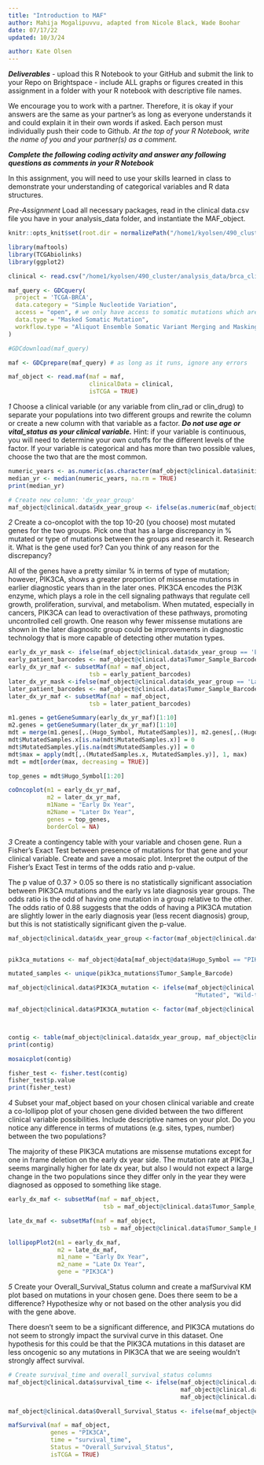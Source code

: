 ```yaml
---
title: "Introduction to MAF"
author: Mahija Mogalipuvvu, adapted from Nicole Black, Wade Boohar
date: 07/17/22
updated: 10/3/24

author: Kate Olsen
---
```


***Deliverables***
- upload this R Notebook to your GitHub and submit the link to your Repo on Brightspace
- include ALL graphs or figures created in this assignment in a folder with your R notebook with descriptive file names.

We encourage you to work with a partner. Therefore, it is okay if your answers are the same as your partner’s as long as everyone understands it and could explain it in their own words if asked. Each person must individually push their code to Github. *At the top of your R Notebook, write the name of you and your partner(s) as a comment.*

***Complete the following coding activity and answer any following questions as comments in your R Notebook***

In this assignment, you will need to use your skills learned in class to demonstrate your understanding of categorical variables and R data structures.

*Pre-Assignment*
Load all necessary packages, read in the clinical data.csv file you have in your analysis_data folder, and instantiate the MAF_object.
```r
knitr::opts_knit$set(root.dir = normalizePath("/home1/kyolsen/490_cluster/analysis_data")) 
```

```r
library(maftools)
library(TCGAbiolinks)
library(ggplot2)
```

```r
clinical <- read.csv("/home1/kyolsen/490_cluster/analysis_data/brca_clinical_data.csv")
```

```r
maf_query <- GDCquery(
  project = 'TCGA-BRCA',
  data.category = "Simple Nucleotide Variation",
  access = "open", # we only have access to somatic mutations which are open access
  data.type = "Masked Somatic Mutation",
  workflow.type = "Aliquot Ensemble Somatic Variant Merging and Masking"
)

#GDCdownload(maf_query)

maf <- GDCprepare(maf_query) # as long as it runs, ignore any errors

maf_object <- read.maf(maf = maf,
                       clinicalData = clinical, 
                       isTCGA = TRUE)
```

*1*
Choose a clinical variable (or any variable from clin_rad or clin_drug) to separate your populations into two different groups and rewrite the column or create a new column with that variable as a factor. ***Do not use age or vital_status as your clinical variable.*** Hint: if your variable is continuous, you will need to determine your own cutoffs for the different levels of the factor. If your variable is categorical and has more than two possible values, choose the two that are the most common.
```r
numeric_years <- as.numeric(as.character(maf_object@clinical.data$initial_pathologic_dx_year))
median_yr <- median(numeric_years, na.rm = TRUE)
print(median_yr)

# Create new column: 'dx_year_group'
maf_object@clinical.data$dx_year_group <- ifelse(as.numeric(maf_object@clinical.data$initial_pathologic_dx_year) > median_yr,'Late Dx Year', 'Early Dx Year')
```


*2*
Create a co-oncoplot with the top 10-20 (you choose) most mutated genes for the two groups. Pick one that has a large discrepancy in % mutated or type of mutations between the groups and research it. 
Research it. What is the gene used for? Can you think of any reason for the discrepancy?

All of the genes have a pretty similar % in terms of type of mutation; however, PIK3CA, shows a greater proportion
of missense mutations in earlier diagnostic years than in the later ones. PIK3CA encodes the PI3K enzyme, which plays a
role in the cell signaling pathways that regulate cell growth, proliferation, survival, and metabolism. When mutated, especially in cancers, PIK3CA can lead to overactivation of these pathways, promoting uncontrolled cell growth. One reason
why fewer missense mutations are shown in the later diagnositc group could be improvements in diagnostic technology that
is more capable of detecting other mutation types.

```r
early_dx_yr_mask <- ifelse(maf_object@clinical.data$dx_year_group == 'Early Dx Year', T, F)
early_patient_barcodes <- maf_object@clinical.data$Tumor_Sample_Barcode[early_dx_yr_mask]
early_dx_yr_maf <- subsetMaf(maf = maf_object,
                       tsb = early_patient_barcodes)
later_dx_yr_mask <-ifelse(maf_object@clinical.data$dx_year_group == 'Late Dx Year', T, F)
later_patient_barcodes <- maf_object@clinical.data$Tumor_Sample_Barcode[later_dx_yr_mask]
later_dx_yr_maf <- subsetMaf(maf = maf_object,
                       tsb = later_patient_barcodes)

m1.genes = getGeneSummary(early_dx_yr_maf)[1:10]
m2.genes = getGeneSummary(later_dx_yr_maf)[1:10]
mdt = merge(m1.genes[,.(Hugo_Symbol, MutatedSamples)], m2.genes[,.(Hugo_Symbol, MutatedSamples)], by = 'Hugo_Symbol', all = TRUE)
mdt$MutatedSamples.x[is.na(mdt$MutatedSamples.x)] = 0
mdt$MutatedSamples.y[is.na(mdt$MutatedSamples.y)] = 0
mdt$max = apply(mdt[,.(MutatedSamples.x, MutatedSamples.y)], 1, max)
mdt = mdt[order(max, decreasing = TRUE)]

top_genes = mdt$Hugo_Symbol[1:20]

coOncoplot(m1 = early_dx_yr_maf, 
           m2 = later_dx_yr_maf,
           m1Name = "Early Dx Year", 
           m2Name = "Later Dx Year", 
           genes = top_genes,
           borderCol = NA)

```



*3*
Create a contingency table with your variable and chosen gene. Run a Fisher’s Exact Test between presence of mutations for that gene and your clinical variable. Create and save a mosaic plot. 
Interpret the output of the Fisher’s Exact Test in terms of the odds ratio and p-value.

The p value of 0.37 > 0.05 so there is no statistically significant association between PIK3CA mutations and the early
vs late diagnosis year groups. The odds ratio is the odd of having one mutation in a group relative to the other. The
odds ratio of 0.88 suggests that the odds of having a PIK3CA mutation are slightly lower in the early diagnosis year (less recent diagnosis) group, but this is not statistically significant given the p-value.
```r
maf_object@clinical.data$dx_year_group <-factor(maf_object@clinical.data$dx_year_group)


pik3ca_mutations <- maf_object@data[maf_object@data$Hugo_Symbol == "PIK3CA", ]

mutated_samples <- unique(pik3ca_mutations$Tumor_Sample_Barcode)

maf_object@clinical.data$PIK3CA_mutation <- ifelse(maf_object@clinical.data$Tumor_Sample_Barcode %in% mutated_samples, 
                                                     "Mutated", "Wild-type")

maf_object@clinical.data$PIK3CA_mutation <- factor(maf_object@clinical.data$PIK3CA_mutation)



contig <- table(maf_object@clinical.data$dx_year_group, maf_object@clinical.data$PIK3CA_mutation)
print(contig)

mosaicplot(contig)

fisher_test <- fisher.test(contig)
fisher_test$p.value
print(fisher_test)
```


*4*
Subset your maf_object based on your chosen clinical variable and create a co-lollipop plot of your chosen gene divided between the two different clinical variable possibilities. Include descriptive names on your plot.
Do you notice any difference in terms of mutations (e.g. sites, types, number) between the two populations?

The majority of these PIK3CA mutations are missense mutations except for one in frame deletion on the early dx year side.
The mutation rate at PIK3a_I seems marginally higher for late dx year, but also I would not expect a large change in the two
populations since they differ only in the year they were diagnosed as opposed to something like stage.
```r
early_dx_maf <- subsetMaf(maf = maf_object, 
                           tsb = maf_object@clinical.data$Tumor_Sample_Barcode[maf_object@clinical.data$dx_year_group == 'Early Dx Year'])

late_dx_maf <- subsetMaf(maf = maf_object, 
                          tsb = maf_object@clinical.data$Tumor_Sample_Barcode[maf_object@clinical.data$dx_year_group == 'Late Dx Year'])

lollipopPlot2(m1 = early_dx_maf, 
              m2 = late_dx_maf, 
              m1_name = "Early Dx Year",
              m2_name = "Late Dx Year",
              gene = "PIK3CA")


```


*5*
Create your Overall_Survival_Status column and create a mafSurvival KM plot based on mutations in your chosen gene.
Does there seem to be a difference? Hypothesize why or not based on the other analysis you did with the gene above.

There doesn't seem to be a significant difference, and PIK3CA mutations do not seem to strongly impact the survival
curve in this dataset. One hypothesis for this could be that the PIK3CA mutations in this dataset are less oncogenic
so any mutations in PIK3CA that we are seeing wouldn't strongly affect survival.
```r
# Create survival_time and overall_survival_status columns
maf_object@clinical.data$survival_time <- ifelse(maf_object@clinical.data$vital_status == "Dead", 
                                                 maf_object@clinical.data$death_days_to, 
                                                 maf_object@clinical.data$last_contact_days_to)

maf_object@clinical.data$Overall_Survival_Status <- ifelse(maf_object@clinical.data$vital_status == "Dead", 1, 0)

mafSurvival(maf = maf_object,
            genes = "PIK3CA",
            time = "survival_time",
            Status = "Overall_Survival_Status",
            isTCGA = TRUE)

```